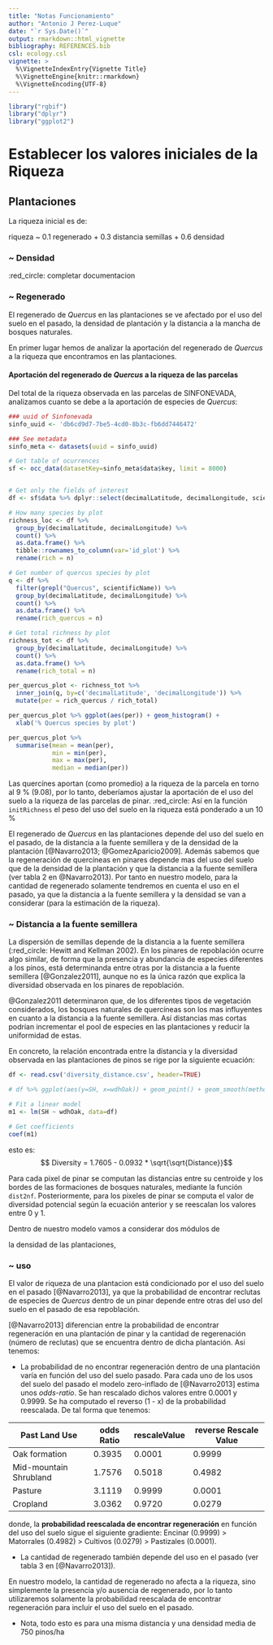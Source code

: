 ```yaml
---
title: "Notas Funcionamiento"
author: "Antonio J Perez-Luque"
date: "`r Sys.Date()`"
output: rmarkdown::html_vignette
bibliography: REFERENCES.bib
csl: ecology.csl
vignette: >
  %\VignetteIndexEntry{Vignette Title}
  %\VignetteEngine{knitr::rmarkdown}
  %\VignetteEncoding{UTF-8}
---
```


```r
library("rgbif")
library("dplyr")
library("ggplot2")
```


# Establecer los valores iniciales de la Riqueza

## Plantaciones 

La riqueza inicial es de: 

riqueza ~ 0.1 regenerado + 0.3 distancia semillas + 0.6 densidad 

 
### ~ Densidad 
:red_circle: completar documentacion 

### ~ Regenerado

El regenerado de *Quercus* en las plantaciones se ve afectado por el uso del suelo en el pasado, la densidad de plantación y la distancia a la mancha de bosques naturales. 

En primer lugar hemos de analizar la aportación del regenerado de *Quercus* a la riqueza que encontramos en las plantaciones. 

#### Aportación del regenerado de *Quercus* a la riqueza de las parcelas 

Del total de la riqueza observada en las parcelas de SINFONEVADA, analizamos cuanto se debe a la aportación de especies de *Quercus*: 

```r
### uuid of Sinfonevada
sinfo_uuid <- 'db6cd9d7-7be5-4cd0-8b3c-fb6dd7446472'

### See metadata
sinfo_meta <- datasets(uuid = sinfo_uuid)

# Get table of ocurrences
sf <- occ_data(datasetKey=sinfo_meta$data$key, limit = 8000)


# Get only the fields of interest  
df <- sf$data %>% dplyr::select(decimalLatitude, decimalLongitude, scientificName)

# How many species by plot
richness_loc <- df %>%
  group_by(decimalLatitude, decimalLongitude) %>% 
  count() %>% 
  as.data.frame() %>% 
  tibble::rownames_to_column(var='id_plot') %>%
  rename(rich = n)

# Get number of quercus species by plot 
q <- df %>%
  filter(grepl("Quercus", scientificName)) %>% 
  group_by(decimalLatitude, decimalLongitude) %>% 
  count() %>% 
  as.data.frame() %>% 
  rename(rich_quercus = n)

# Get total richness by plot 
richness_tot <- df %>%
  group_by(decimalLatitude, decimalLongitude) %>% 
  count() %>% 
  as.data.frame() %>% 
  rename(rich_total = n)

per_quercus_plot <- richness_tot %>% 
  inner_join(q, by=c('decimalLatitude', 'decimalLongitude')) %>% 
  mutate(per = rich_quercus / rich_total)
```

```r
per_quercus_plot %>% ggplot(aes(per)) + geom_histogram() +
  xlab('% Quercus species by plot')
```

```r
per_quercus_plot %>% 
  summarise(mean = mean(per),
            min = min(per), 
            max = max(per), 
            median = median(per))
```

Las quercínes aportan (como promedio) a la riqueza de la parcela en torno al 9 % (9.08), por lo tanto, deberíamos ajustar la aportación de el uso del suelo a la riqueza de las parcelas de pinar. :red_circle: Así en la función `initRichness` el peso del uso del suelo en la riqueza está ponderado a un 10 % 

El regenerado de *Quercus* en las plantaciones depende del uso del suelo en el pasado, de la distancia a la fuente semillera y de la densidad de la plantación [@Navarro2013; @GomezAparicio2009]. Además sabemos que la regeneración de quercíneas en pinares depende mas del uso del suelo que de la densidad de la plantación y que la distancia a la fuente semillera (ver tabla 2 en @Navarro2013). Por tanto en nuestro modelo, para la cantidad de regenerado solamente tendremos en cuenta el uso en el pasado, ya que la distancia a la fuente semillera y la densidad se van a considerar (para la estimación de la riqueza).  

### ~ Distancia a la fuente semillera

La dispersión de semillas depende de la distancia a la fuente semillera (:red_circle: Hewitt and Kellman 2002). En los pinares de repoblación ocurre algo similar, de forma que la presencia y abundancia de especies diferentes a los pinos, está determinanda entre otras por la distancia a la fuente semillera [@Gonzalez2011], aunque no es la única razón que explica la diversidad observada en los pinares de repoblación. 

@Gonzalez2011 determinaron que, de los diferentes tipos de vegetación considerados, los bosques naturales de quercíneas son los mas influyentes en cuanto a la distancia a la fuente semillera. Así distancias mas cortas podrían incrementar el pool de especies en las plantaciones y reducir la uniformidad de estas. 

En concreto, la relación encontrada entre la distancia y la diversidad observada en las plantaciones de pinos se rige por la siguiente ecuación: 

```r
df <- read.csv('diversity_distance.csv', header=TRUE)

# df %>% ggplot(aes(y=SH, x=wdhOak)) + geom_point() + geom_smooth(method = 'lm')

# Fit a linear model
m1 <- lm(SH ~ wdhOak, data=df)

# Get coefficients
coef(m1)
```


esto es: 
$$ Diversity = 1.7605 - 0.0932 * \sqrt{\sqrt{Distance}}$$ 

Para cada pixel de pinar se computan las distancias entre su centroide y los bordes de las formaciones de bosques naturales, mediante la función `dist2nf`. Posteriormente, para los pixeles de pinar se computa el valor de diversidad potencial según la ecuación anterior y se reescalan los valores entre 0 y 1. 









Dentro de nuestro modelo vamos a considerar dos módulos de 

la densidad de las plantaciones, 

### ~ uso

El valor de riqueza de una plantacion está condicionado por el uso del suelo en el pasado [@Navarro2013], ya que la probabilidad de encontrar reclutas de especies de *Quercus* dentro de un pinar depende entre otras del uso del suelo en el pasado de esa repoblación. 

[@Navarro2013] diferencian entre la probabilidad de encontrar regeneración en una plantación de pinar y la cantidad de regerenación (número de reclutas) que se
encuentra dentro de dicha plantación. Asi tenemos: 

* La probabilidad de no encontrar regeneración dentro de una plantación varía en función del uso del suelo pasado. Para cada uno de los usos del suelo del pasado el modelo zero-inflado de [@Navarro2013] estima unos *odds-ratio*. Se han rescalado dichos valores entre 0.0001 y 0.9999. Se ha computado el reverso (1 - x) de la probabilidad reescalada. De tal forma que tenemos: 

| Past Land Use           | odds Ratio | rescaleValue | reverse Rescale Value |
|-------------------------|------------|--------------|-----------------------|
| Oak formation           | 0.3935     | 0.0001       | 0.9999                |
| Mid-mountain Shrubland  | 1.7576     | 0.5018       | 0.4982                |
| Pasture                 | 3.1119     | 0.9999       | 0.0001                |
| Cropland                | 3.0362     | 0.9720       | 0.0279                |

donde, la **probabilidad reescalada de encontrar regeneración** en función del uso del suelo sigue el siguiente gradiente: Encinar (0.9999) > Matorrales (0.4982) > Cultivos (0.0279) > Pastizales (0.0001). 

* La cantidad de regenerado también depende del uso en el pasado (ver tabla 3 en [@Navarro2013]). 


En nuestro modelo, la cantidad de regenerado no afecta a la riqueza, sino simplemente la presencia y/o ausencia de regenerado, por lo tanto utilizaremos solamente la probabilidad reescalada de encontrar regeneración para incluir el uso del suelo en el pasado. 






* Nota, todo esto es para una misma distancia y una densidad media de 750 pinos/ha 







